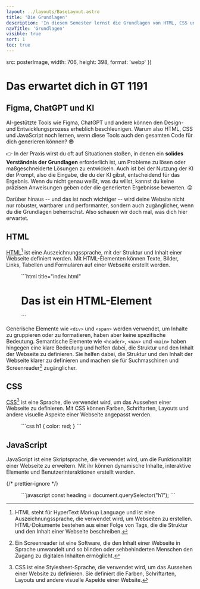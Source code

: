 ```yaml
---
layout: ../layouts/BaseLayout.astro
title: 'Die Grundlagen'
description: 'In diesem Semester lernst die Grundlagen von HTML, CSS und JavaScript, sowie Techniken zur Bild- und Ladezeitoptimierung und erzielst ein optimales UI/UX-Erlebnis.'
navTitle: 'Grundlagen'
visible: true
sort: 1
toc: true
---
```



  src: posterImage,
  width: 706,
  height: 398,
  format: 'webp'
})

# Das erwartet dich in GT 1191

<Lead text={frontmatter.description} />

<Figure caption='Ich erkläre dir im Video, dass HTML und CSS gar nicht so kompliziert ist.'>
  <YouTube
    id='https://youtu.be/SJ1Pra-EP6c'
    params='rel=0'
    poster={youtubePoster.src}
  />
</Figure>

## Figma, ChatGPT und KI

AI-gestützte Tools wie Figma, ChatGPT und andere können den Design- und Entwicklungsprozess erheblich beschleunigen. Warum also HTML, CSS und JavaScript noch lernen, wenn diese Tools auch den gesamten Code für dich generieren können? 😎

👉 In der Praxis wirst du oft auf Situationen stoßen, in denen ein **solides Verständnis der Grundlagen** erforderlich ist, um Probleme zu lösen oder maßgeschneiderte Lösungen zu entwickeln. Auch ist bei der Nutzung der KI der Prompt, also die Eingabe, die du der KI gibst, entscheidend für das Ergebnis. Wenn du nicht genau weißt, was du willst, kannst du keine präzisen Anweisungen geben oder die generierten Ergebnisse bewerten. 😔

Darüber hinaus -- und das ist noch wichtiger -- wird deine Website nicht nur robuster, wartbarer und performanter, sondern auch zugänglicher, wenn du die Grundlagen beherrschst. Also schauen wir doch mal, was dich hier erwartet.

## HTML

<abbr title='Hypertext Markup Language'>HTML</abbr>[^1] ist eine
Auszeichnungssprache, mit der Struktur und Inhalt einer Webseite definiert
werden. Mit HTML-Elementen können Texte, Bilder, Links, Tabellen und Formularen
auf einer Webseite erstellt werden.

<Figure
  caption='Ein Element besteht aus einem öffnenden Tag, dem Inhalt und einem
    schließenden Tag. Das obige Beispiel ist ein `h1`-Element, das für
    Überschriften verwendet wird. Es gibt noch viele weitere Elemente, die du in
    diesem Seminar kennenlernen wirst.'
>
  ```html title="index.html"
  <h1>Das ist ein HTML-Element</h1>
  ```
</Figure>

Generische Elemente wie `<div>` und `<span>` werden verwendet, um
Inhalte zu gruppieren oder zu formatieren, haben aber keine spezifische
Bedeutung. Semantische Elemente wie `<header>`, `<nav>` und `<main>` haben
hingegen eine klare Bedeutung und helfen dabei, die Struktur und den Inhalt der
Webseite zu definieren. Sie helfen dabei, die Struktur und den Inhalt der Webseite klarer zu definieren und machen sie für Suchmaschinen und Screenreader[^2] zugänglicher.

## CSS

<abbr title='Cascading Stylesheets'>CSS</abbr>[^3] ist eine Sprache, die
verwendet wird, um das Aussehen einer Webseite zu definieren. Mit CSS können
Farben, Schriftarten, Layouts und andere visuelle Aspekte einer Webseite
angepasst werden.

<Figure caption="Mit CSS werden Regeln erstellt, die auf HTML-Elemente angewendet werden. Das
    obige Beispiel ändert die Textfarben aller `h1`-Elemente auf rot.">
  ```css
  h1 {
    color: red;
  }
  ```
</Figure>

## JavaScript

JavaScript ist eine Skriptsprache, die verwendet wird, um die Funktionalität einer Webseite zu erweitern. Mit ihr können dynamische Inhalte, interaktive Elemente und Benutzerinteraktionen erstellt werden.

{/* prettier-ignore */}
<Figure
  caption='Mit JavaScript können HTML-Elemente ausgewählt und manipuliert werden. Das
    obige Beispiel wählt das erste `h1`-Element auf der Seite aus und speichert
    es in einer Variablen.'
>
  ```javascript
  const heading = document.querySelector("h1");
  ```
</Figure>

[^1]: HTML steht für HyperText Markup Language und ist eine Auszeichnungssprache, die verwendet wird, um Webseiten zu erstellen. HTML-Dokumente bestehen aus einer Folge von Tags, die die Struktur und den Inhalt einer Webseite beschreiben.

[^2]: Ein Screenreader ist eine Software, die den Inhalt einer Webseite in Sprache umwandelt und so blinden oder sehbehinderten Menschen den Zugang zu digitalen Inhalten ermöglicht.

[^3]: CSS ist eine Stylesheet-Sprache, die verwendet wird, um das Aussehen einer Website zu definieren. Sie definiert die Farben, Schriftarten, Layouts und andere visuelle Aspekte einer Website.

[^4]: Sass steht für „Syntactically Awesome Style Sheets“ und ist eine CSS-Erweiterungssprache. Es handelt sich um eine mächtige und flexible Stylesheet-Sprache, die es Entwicklern ermöglicht, effizienter und produktiver CSS-Code zu schreiben.
